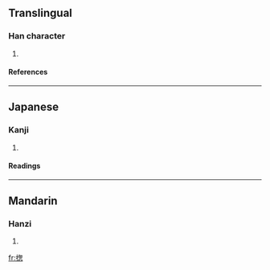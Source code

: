 ==Translingual==
===Han character===
{{Han char|rn=64|rad=手|as=09|sn=12|four=|canj=手心大心 (QPKP)}}
# {{defn|Han|sort=手09}}
====References====
{{Han ref|kx=0442.020|dkj=12349|dj=0793.040|hdz=31922.050|uh=63D4|ud=25556}}
----
==Japanese==
===Kanji===
{{ja-kanji|grade=|rs=手09}}
# {{defn|Japanese}} 
====Readings====
{{ja-readings|on=[[そう]] (sō), [[す]] (su)|kun=[[すべ]] (sube), [[みな]] (mina), [[ひきいる]] (hikiiru), [[すすめる]] (susumeru)}}
----
==Mandarin==
===Hanzi===
{{cmn-hanzi|pin=[[zǒng]] (zong3)|wg=tsung<sup>3</sup>}}
# {{defn|Mandarin}}

[[fr:揔]]